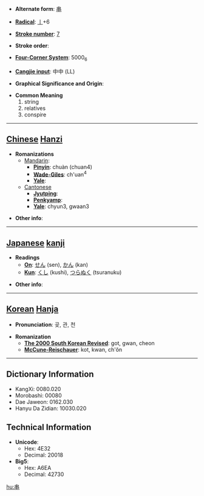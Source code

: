 * '''Alternate form''': [[串]]

* '''[[Wiktionary:Chinese radical index| Radical]]''': [[Wiktionary:Chinese radical index 丨|丨]]+6

* '''[[Wiktionary:Chinese total strokes index|Stroke number]]''': [[Wiktionary:Chinese total strokes index 7|7]]

* '''Stroke order''': 

* '''[[Wiktionary:Chinese four corner index|Four-Corner System]]''': 5000<sub>6</sub>

* '''[[Wiktionary:Chinese Cangjie index|Cangjie input]]''': 中中 (LL)

* '''Graphical Significance and Origin''': 

* '''Common Meaning'''
*#string
*# relatives
*# conspire


----

== [[Chinese]] [[Hanzi]] ==

* '''Romanizations'''
** [[Mandarin]]:
*** '''[[Pinyin]]''': chuàn (chuan4)
*** '''[[Wade-Giles]]''': ch'uan<sup>4</sup>
*** '''[[Yale]]''': 
**[[Cantonese]]
***'''[[Jyutping]]''':
***'''[[Penkyamp]]''': 
***'''[[Yale]]''': chyun3, gwaan3

* '''Other info''': 

----

== [[Japanese]] [[kanji]] ==

* '''Readings'''
** '''[[On]]''': [[せん]] (sen), [[かん]] (kan)
** '''[[Kun]]''': [[くし]] (kushi), [[つらぬく]] (tsuranuku)

* '''Other info''':  

----

== [[Korean]] [[Hanja]] ==

* '''Pronunciation''': 곶, 관, 천

* '''Romanization'''
** '''[[The 2000 South Korean Revised Romanization|The 2000 South Korean Revised]]''': got, gwan, cheon
** '''[[McCune-Reischauer]]''': kot, kwan, ch'ŏn

----

== Dictionary Information ==

* KangXi: 0080.020
* Morobashi: 00080
* Dae Jaweon: 0162.030
* Hanyu Da Zidian: 10030.020

== Technical Information ==

* '''Unicode''':
** Hex: 4E32
** Decimal: 20018
* '''Big5''':
** Hex: A6EA
** Decimal: 42730

[[hu:串]]